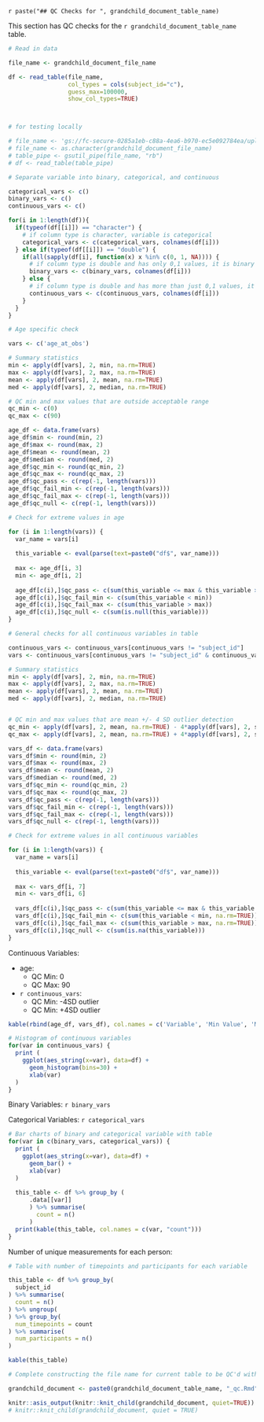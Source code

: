 `r paste("## QC Checks for ", grandchild_document_table_name)`

This section has QC checks for the `r grandchild_document_table_name` table. 

```r
# Read in data

file_name <- grandchild_document_file_name

df <- read_table(file_name,
                 col_types = cols(subject_id="c"),
                 guess_max=100000,
                 show_col_types=TRUE)



# for testing locally 

# file_name <- 'gs://fc-secure-0285a1eb-c88a-4ea6-b970-ec5e092784ea/uploaded_data_prevent/aric_cmqt_blood_pressure.tsv'
# file_name <- as.character(grandchild_document_file_name)
# table_pipe <- gsutil_pipe(file_name, "rb")
# df <- read_table(table_pipe)
```

```r
# Separate variable into binary, categorical, and continuous 

categorical_vars <- c()
binary_vars <- c()
continuous_vars <- c()

for(i in 1:length(df)){
  if(typeof(df[[i]]) == "character") {
    # if column type is character, variable is categorical 
    categorical_vars <- c(categorical_vars, colnames(df[i]))
  } else if(typeof(df[[i]]) == "double") {
    if(all(sapply(df[i], function(x) x %in% c(0, 1, NA)))) { 
      # if column type is double and has only 0,1 values, it is binary 
      binary_vars <- c(binary_vars, colnames(df[i]))
    } else {
      # if column type is double and has more than just 0,1 values, it is continuous  
      continuous_vars <- c(continuous_vars, colnames(df[i]))
    }
  }
}
```


```r
# Age specific check 

vars <- c('age_at_obs')

# Summary statistics 
min <- apply(df[vars], 2, min, na.rm=TRUE)
max <- apply(df[vars], 2, max, na.rm=TRUE)
mean <- apply(df[vars], 2, mean, na.rm=TRUE)
med <- apply(df[vars], 2, median, na.rm=TRUE)

# QC min and max values that are outside acceptable range
qc_min <- c(0)
qc_max <- c(90)

age_df <- data.frame(vars)
age_df$min <- round(min, 2)
age_df$max <- round(max, 2)
age_df$mean <- round(mean, 2)
age_df$median <- round(med, 2)
age_df$qc_min <- round(qc_min, 2) 
age_df$qc_max <- round(qc_max, 2)
age_df$qc_pass <- c(rep(-1, length(vars)))
age_df$qc_fail_min <- c(rep(-1, length(vars)))
age_df$qc_fail_max <- c(rep(-1, length(vars)))
age_df$qc_null <- c(rep(-1, length(vars)))
```

```r
# Check for extreme values in age

for (i in 1:length(vars)) {
  var_name = vars[i]
  
  this_variable <- eval(parse(text=paste0("df$", var_name)))
  
  max <- age_df[i, 3]
  min <- age_df[i, 2]
  
  age_df[c(i),]$qc_pass <- c(sum(this_variable <= max & this_variable >= min))
  age_df[c(i),]$qc_fail_min <- c(sum(this_variable < min))
  age_df[c(i),]$qc_fail_max <- c(sum(this_variable > max))
  age_df[c(i),]$qc_null <- c(sum(is.null(this_variable)))
}
```

```r
# General checks for all continuous variables in table 

continuous_vars <- continuous_vars[continuous_vars != "subject_id"]
vars <- continuous_vars[continuous_vars != "subject_id" & continuous_vars != "age_at_obs"]

# Summary statistics 
min <- apply(df[vars], 2, min, na.rm=TRUE)
max <- apply(df[vars], 2, max, na.rm=TRUE)
mean <- apply(df[vars], 2, mean, na.rm=TRUE)
med <- apply(df[vars], 2, median, na.rm=TRUE)


# QC min and max values that are mean +/- 4 SD outlier detection
qc_min <- apply(df[vars], 2, mean, na.rm=TRUE) - 4*apply(df[vars], 2, sd, na.rm=TRUE)
qc_max <- apply(df[vars], 2, mean, na.rm=TRUE) + 4*apply(df[vars], 2, sd, na.rm=TRUE)

vars_df <- data.frame(vars)
vars_df$min <- round(min, 2)
vars_df$max <- round(max, 2)
vars_df$mean <- round(mean, 2)
vars_df$median <- round(med, 2)
vars_df$qc_min <- round(qc_min, 2) 
vars_df$qc_max <- round(qc_max, 2)
vars_df$qc_pass <- c(rep(-1, length(vars)))
vars_df$qc_fail_min <- c(rep(-1, length(vars)))
vars_df$qc_fail_max <- c(rep(-1, length(vars)))
vars_df$qc_null <- c(rep(-1, length(vars)))
```

```r
# Check for extreme values in all continuous variables 

for (i in 1:length(vars)) {
  var_name = vars[i]
  
  this_variable <- eval(parse(text=paste0("df$", var_name)))
  
  max <- vars_df[i, 7]
  min <- vars_df[i, 6]
  
  vars_df[c(i),]$qc_pass <- c(sum(this_variable <= max & this_variable >= min, na.rm=TRUE))
  vars_df[c(i),]$qc_fail_min <- c(sum(this_variable < min, na.rm=TRUE))
  vars_df[c(i),]$qc_fail_max <- c(sum(this_variable > max, na.rm=TRUE))
  vars_df[c(i),]$qc_null <- c(sum(is.na(this_variable)))
}
```

Continuous Variables: 

- age: 
  - QC Min: 0
  - QC Max: 90
- `r continuous_vars`:
  - QC Min: -4SD outlier
  - QC Min: +4SD outlier
  
```r
kable(rbind(age_df, vars_df), col.names = c('Variable', 'Min Value', 'Max Value', "Mean", "Median", "QC Min", "QC Max", 'Pass QC', 'Fail QC Min', 'Fail QC Max', 'Null Values'))
```

```r
# Histogram of continuous variables 
for(var in continuous_vars) {
  print (
    ggplot(aes_string(x=var), data=df) +
      geom_histogram(bins=30) +
      xlab(var)
  )
}
```

Binary Variables: `r binary_vars`

Categorical Variables: `r categorical_vars`

```r
# Bar charts of binary and categorical variable with table
for(var in c(binary_vars, categorical_vars)) {
  print ( 
    ggplot(aes_string(x=var), data=df) +
      geom_bar() +
      xlab(var)
  ) 
  
  this_table <- df %>% group_by (
      .data[[var]] 
      ) %>% summarise(
        count = n()
      )
  print(kable(this_table, col.names = c(var, "count")))
}
```

Number of unique measurements for each person: 

```r
# Table with number of timepoints and participants for each variable 

this_table <- df %>% group_by(
  subject_id
) %>% summarise(
  count = n()
) %>% ungroup(
) %>% group_by(
  num_timepoints = count
) %>% summarise(
  num_participants = n()
)

kable(this_table)
```

```r
# Complete constructing the file name for current table to be QC'd with table-specific checks

grandchild_document <- paste0(grandchild_document_table_name, "_qc.Rmd") 
```

```r
knitr::asis_output(knitr::knit_child(grandchild_document, quiet=TRUE))
# knitr::knit_child(grandchild_document, quiet = TRUE)
```